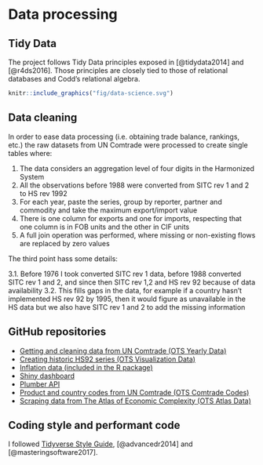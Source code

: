 # Data processing

## Tidy Data

The project follows Tidy Data principles exposed in [@tidydata2014] and  [@r4ds2016]. Those principles are closely tied to those of relational databases and Codd’s relational algebra.

```r
knitr::include_graphics("fig/data-science.svg")
```

## Data cleaning

In order to ease data processing (i.e. obtaining trade balance, rankings, etc.) the raw datasets from UN Comtrade were processed to create single tables where:

1. The data considers an aggregation level of four digits in the Harmonized System
2. All the observations before 1988 were converted from SITC rev 1 and 2 to HS rev 1992
3. For each year, paste the series, group by reporter, partner and commodity and take the maximum export/import value
4. There is one column for exports and one for imports, respecting that one column is in FOB units and the other in CIF units
5. A full join operation was performed, where missing or non-existing flows are replaced by zero values

The third point hass some details:

3.1. Before 1976 I took converted SITC rev 1 data, before 1988 converted SITC rev 1 and 2, and since then SITC rev 1,2 and HS rev 92 because of data availability
3.2. This fills gaps in the data, for example if a country hasn't implemented HS rev 92 by 1995, then it would figure as unavailable in the HS data but we also have SITC rev 1 and 2 to add the missing information

## GitHub repositories

* [Getting and cleaning data from UN Comtrade (OTS Yearly Data)](https://github.com/tradestatistics/uncomtrade-datasets-arrow)
* [Creating historic HS92 series (OTS Visualization Data)](https://github.com/tradestatistics/hs92-historic-series)
* [Inflation data (included in the R package)](https://github.com/tradestatistics/inflation-data)
* [Shiny dashboard](https://github.com/tradestatistics/visualization-with-shiny)
* [Plumber API](https://github.com/tradestatistics/plumber-api)
* [Product and country codes from UN Comtrade (OTS Comtrade Codes)](https://github.com/tradestatistics/comtrade-codes)
* [Scraping data from The Atlas of Economic Complexity (OTS Atlas Data)](https://github.com/tradestatistics/atlas-data)

## Coding style and performant code

I followed [Tidyverse Style Guide](http://style.tidyverse.org/), [@advancedr2014] and [@masteringsoftware2017].
